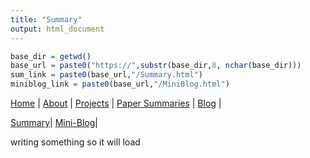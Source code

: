 ```yaml
---
title: "Summary"
output: html_document
---
```


```r
base_dir = getwd()
base_url = paste0("https://",substr(base_dir,8, nchar(base_dir)))
sum_link = paste0(base_url,"/Summary.html")
miniblog_link = paste0(base_url,"/MiniBlog.html")
```

[Home](https://chasewiedemann.github.io/index.html) |
[About](https://chasewiedemann.github.io/Site/about.html) |
[Projects](https://chasewiedemann.github.io/Site/Projects/projects.html) |
[Paper Summaries](https://chasewiedemann.github.io/Site/Summaries/summaries.html) |
[Blog](https://chasewiedemann.github.io/Site/blog.html) |

[Summary](`r sum_link`)|
[Mini-Blog](`r miniblog_link`)|

writing something so it will load